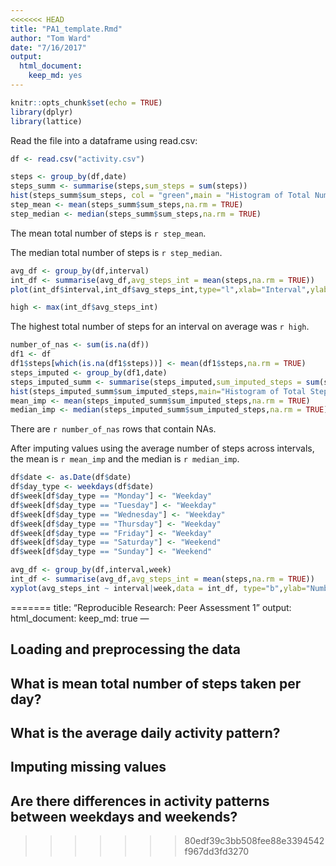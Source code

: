 ```yaml
---
<<<<<<< HEAD
title: "PA1_template.Rmd"
author: "Tom Ward"
date: "7/16/2017"
output: 
  html_document: 
    keep_md: yes
---
```


```r
knitr::opts_chunk$set(echo = TRUE)
library(dplyr)
library(lattice)
```

Read the file into a dataframe using read.csv:

```r
df <- read.csv("activity.csv")
```


```r
steps <- group_by(df,date)
steps_summ <- summarise(steps,sum_steps = sum(steps))
hist(steps_summ$sum_steps, col = "green",main = "Histogram of Total Number of Daily Steps",xlab = "Total Number of Daily Steps")
step_mean <- mean(steps_summ$sum_steps,na.rm = TRUE)
step_median <- median(steps_summ$sum_steps,na.rm = TRUE)
```

The mean total number of steps is `r step_mean`.

The median total number of steps is `r step_median`.

```r

avg_df <- group_by(df,interval)
int_df <- summarise(avg_df,avg_steps_int = mean(steps,na.rm = TRUE))
plot(int_df$interval,int_df$avg_steps_int,type="l",xlab="Interval",ylab="Average Steps Per Interval")

high <- max(int_df$avg_steps_int)

```

The highest total number of steps for an interval on average was `r high`.

```r

number_of_nas <- sum(is.na(df))
df1 <- df
df1$steps[which(is.na(df1$steps))] <- mean(df1$steps,na.rm = TRUE)
steps_imputed <- group_by(df1,date)
steps_imputed_summ <- summarise(steps_imputed,sum_imputed_steps = sum(steps))
hist(steps_imputed_summ$sum_imputed_steps,main="Histogram of Total Steps with Imputed Values",xlab="Total Steps")
mean_imp <- mean(steps_imputed_summ$sum_imputed_steps,na.rm = TRUE)
median_imp <- median(steps_imputed_summ$sum_imputed_steps,na.rm = TRUE)

```

There are `r number_of_nas` rows that contain NAs.

After imputing values using the average number of steps across intervals, the mean is `r mean_imp` and the median is `r median_imp`. 

```r

df$date <- as.Date(df$date)
df$day_type <- weekdays(df$date)
df$week[df$day_type == "Monday"] <- "Weekday"
df$week[df$day_type == "Tuesday"] <- "Weekday"
df$week[df$day_type == "Wednesday"] <- "Weekday"
df$week[df$day_type == "Thursday"] <- "Weekday"
df$week[df$day_type == "Friday"] <- "Weekday"
df$week[df$day_type == "Saturday"] <- "Weekend"
df$week[df$day_type == "Sunday"] <- "Weekend"

avg_df <- group_by(df,interval,week)
int_df <- summarise(avg_df,avg_steps_int = mean(steps,na.rm = TRUE))
xyplot(avg_steps_int ~ interval|week,data = int_df, type="b",ylab="Number of steps",xlab="Interval")

```


=======
title: "Reproducible Research: Peer Assessment 1"
output: 
  html_document:
    keep_md: true
---


## Loading and preprocessing the data



## What is mean total number of steps taken per day?



## What is the average daily activity pattern?



## Imputing missing values



## Are there differences in activity patterns between weekdays and weekends?
>>>>>>> 80edf39c3bb508fee88e3394542f967dd3fd3270
